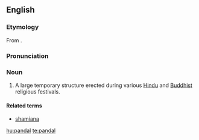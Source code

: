 ==English==

===Etymology===

From {{Hind.}}.

===Pronunciation===
{{rfp}} <!-- Rhymes link seems dubious --> 

===Noun===
{{en-noun}}
{{wikipedia}}
# {{India}} A large temporary structure erected during various [[Hindu]] and [[Buddhist]] religious festivals.

====Related terms====
*[[shamiana]]

[[hu:pandal]]
[[te:pandal]]